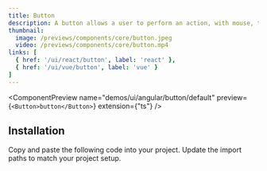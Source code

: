 ```yaml
---
title: Button
description: A button allows a user to perform an action, with mouse, touch, and keyboard interactions.
thumbnail:
  image: /previews/components/core/button.jpeg
  video: /previews/components/core/button.mp4
links: [
  { href: '/ui/react/button', label: 'react' },
  { href: '/ui/vue/button', label: 'vue' }
]
---
```


<ComponentPreview
  name="demos/ui/angular/button/default"
  preview={`<Button>button</Button>`}
  extension={"ts"}
/>

## Installation

<Steps>
  <Step>Copy and paste the following code into your project.</Step>
  <ComponentSource name={[
  "ui/angular/button/button.component",
  "ui/angular/button/hlm-button.module",
  "ui/angular/lib/icons/icon.module",
  "ui/angular/lib/icons/icons"
  ]} extension={["ts"]} />
  <Step>Update the import paths to match your project setup.</Step>
</Steps>
